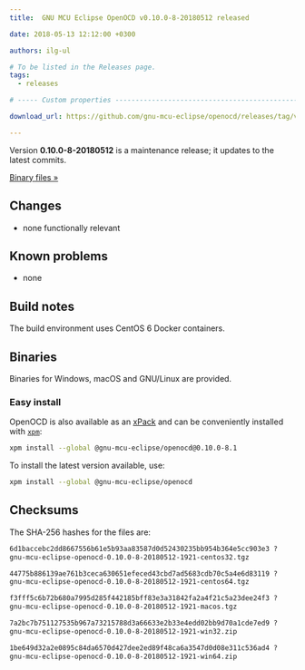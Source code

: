 ```yaml
---
title:  GNU MCU Eclipse OpenOCD v0.10.0-8-20180512 released

date: 2018-05-13 12:12:00 +0300

authors: ilg-ul

# To be listed in the Releases page.
tags:
  - releases

# ----- Custom properties -----------------------------------------------------

download_url: https://github.com/gnu-mcu-eclipse/openocd/releases/tag/v0.10.0-8-20180512/

---
```


Version **0.10.0-8-20180512** is a maintenance release; it updates to the latest commits.

<!-- truncate -->

<p><a href={frontMatter.download_url}>Binary files »</a></p>

## Changes

* none functionally relevant

## Known problems

* none

## Build notes

The build environment uses CentOS 6 Docker containers.

## Binaries

Binaries for Windows, macOS and GNU/Linux are provided.

### Easy install

OpenOCD is also available as an [xPack](https://www.npmjs.com/package/@gnu-mcu-eclipse/openocd) and can be conveniently installed with [`xpm`](https://www.npmjs.com/package/xpm):

```sh
xpm install --global @gnu-mcu-eclipse/openocd@0.10.0-8.1
```

To install the latest version available, use:

```sh
xpm install --global @gnu-mcu-eclipse/openocd
```

## Checksums

The SHA-256 hashes for the files are:

```txt
6d1baccebc2dd8667556b61e5b93aa83587d0d52430235bb954b364e5cc903e3 ?
gnu-mcu-eclipse-openocd-0.10.0-8-20180512-1921-centos32.tgz

44775b886139ae761b3ceca630651efeced43cbd7ad5683cdb70c5a4e6d83119 ?
gnu-mcu-eclipse-openocd-0.10.0-8-20180512-1921-centos64.tgz

f3fff5c6b72b680a7995d285f442185bff83e3a31842fa2a4f21c5a23dee24f3 ?
gnu-mcu-eclipse-openocd-0.10.0-8-20180512-1921-macos.tgz

7a2bc7b751127535b967a73215788d3a66633e2b33e4edd02bb9d70a1cde7ed9 ?
gnu-mcu-eclipse-openocd-0.10.0-8-20180512-1921-win32.zip

1be649d32a2e0895c84da6570d427dee2ed89f48ca6a3547d0d08e311c536ad4 ?
gnu-mcu-eclipse-openocd-0.10.0-8-20180512-1921-win64.zip
```
